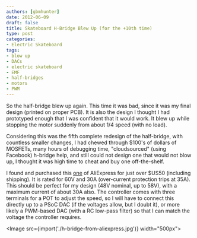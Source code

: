 ```yaml
---
authors: [gbmhunter]
date: 2012-06-09
draft: false
title: Skateboard H-Bridge Blew Up (for the +10th time)
type: post
categories:
- Electric Skateboard
tags:
- blow up
- DACs
- electric skateboard
- EMF
- half-bridges
- motors
- PWM
---
```



So the half-bridge blew up again. This time it was bad, since it was my final design (printed on proper PCB). It is also the design I thought I had prototyped enough that I was confident that it would work. It blew up while stopping the motor suddenly from about 1/4 speed (with no load).

Considering this was the fifth complete redesign of the half-bridge, with countless smaller changes, I had chewed through $100's of dollars of MOSFETs, many hours of debugging time, "cloudsourced" (using Facebook) h-bridge help, and still could not design one that would not blow up, I thought it was high time to cheat and buy one off-the-shelf.

I found and purchased this [one](http://www.aliexpress.com/product-fm/486387907-A121-Wide-Voltage-DC12-60V-30A-1500W-PWM-Pulse-DC-Motor-Speed-Controller-Adjuster-0-100-wholesalers.html) of AliExpress for just over $US50 (including shipping). It is rated for 60V and 30A (over-current protection trips at 35A). This should be perfect for my design (48V nominal, up to 58V), with a maximum current of about 30A also. The controller comes with three terminals for a POT to adjust the speed, so I will have to connect this directly up to a PSoC DAC (if the voltages allow, but I doubt it), or more likely a PWM-based DAC (with a RC low-pass filter) so that I can match the voltage the controller requires.

<Image src={import('./h-bridge-from-aliexpress.jpg')} width="500px"></Image>
